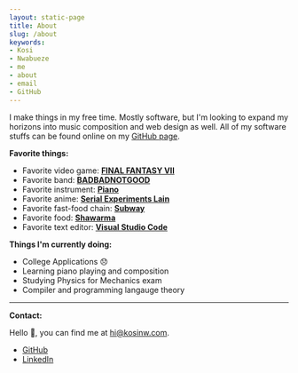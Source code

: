 ```yaml
---
layout: static-page
title: About
slug: /about
keywords:
- Kosi
- Nwabueze
- me
- about
- email
- GitHub
---
```


I make things in my free time. Mostly software, but I'm looking to expand my horizons into music composition and web design as well. All of my software stuffs can be found online on my [GitHub page](https://github.com/kosinw).

**Favorite things:**
- Favorite video game: **[FINAL FANTASY VII](https://www.youtube.com/watch?v=qDD-iYkHBhc)**
- Favorite band: **[BADBADNOTGOOD](https://www.youtube.com/watch?v=JCHTX_pgw6A)**
- Favorite instrument: **[Piano](https://www.youtube.com/watch?v=XIbEm5un77I)**
- Favorite anime: **[Serial Experiments Lain](https://www.youtube.com/watch?v=Hp5kUmni5Dk)**
- Favorite fast-food chain: **[Subway](https://www.youtube.com/watch?v=JOIzGGH0Rfs)**
- Favorite food: **[Shawarma](https://www.google.com/maps/place/Raj+Bakery/@28.4707091,77.0191781,15z/data=!4m2!3m1!1s0x0:0x2433887263f0006d?sa=X&ved=2ahUKEwiC9ZXJ14vtAhULCTQIHce2DSoQ_BIwCnoECBAQBQ)**
- Favorite text editor: **[Visual Studio Code](https://www.youtube.com/watch?v=JOIzGGH0Rfs)**

**Things I'm currently doing:**
- College Applications 😞
- Learning piano playing and composition
- Studying Physics for Mechanics exam
- Compiler and programming langauge theory

---

**Contact:**

Hello 👋, you can find me at [hi@kosinw.com](mailto:hi@kosinw.com).

- [GitHub](https://github.com/kosinw)
- [LinkedIn](https://www.linkedin.com/in/kosi-nwabueze-7938141aa)